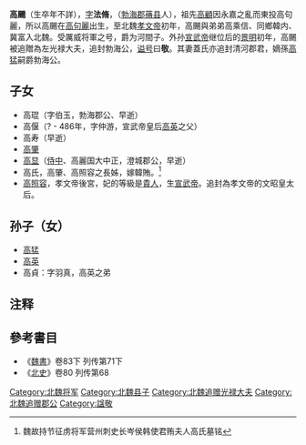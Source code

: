 '''高颺'''（生卒年不詳），[[字|字]]'''法脩'''，（[[勃海郡|勃海郡]][[蓨县|蓨县]]人），祖先[[高顧|高顧]]因永嘉之亂而東投高句麗，所以高颺在[[高句麗|高句麗]]出生，至北魏[[孝文帝|孝文帝]]初年，高颺與弟弟高乘信、同鄉韓内、冀富入北魏。受厲威将軍之号，爵为河間子。外孙[[魏宣武帝|宣武帝]]继位后的[[景明|景明]]初年，高颺被追贈為左光禄大夫，追封勃海公，[[谥号|谥号]]曰'''敬'''。其妻蓋氏亦追封清河郡君，嫡孫[[高猛|高猛]]嗣爵勃海公。

== 子女 ==
*高琨（字伯玉，勃海郡公、早逝）
*高偃（? - 486年，字仲游，宣武帝皇后[[高英|高英]]之父）
*高寿（早逝）
*[[高肇|高肇]]
*[[高显_(北魏)|高显]]（[[侍中|侍中]]、高麗国大中正，澄城郡公，早逝）
*高氏，高肇、高照容之長姊，嫁韓賄。<ref>魏故持节征虏将军营州刺史长岑侯韩使君贿夫人高氏墓铭</ref>
*[[高照容|高照容]]，孝文帝後宮，妃的等級是[[貴人|貴人]]，生[[魏宣武帝|宣武帝]]。追封為孝文帝的文昭皇太后。

== 孙子（女） ==
*[[高猛|高猛]]
*[[高英|高英]]
*高貞：字羽真，高英之弟

== 注释 ==
{{Reflist}}

== 參考書目 ==
*《[[魏書|魏書]]》卷83下 列传第71下
*《[[北史|北史]]》卷80 列传第68

[[Category:北魏将军|Category:北魏将军]]
[[Category:北魏县子|Category:北魏县子]]
[[Category:北魏追赠光禄大夫|Category:北魏追赠光禄大夫]]
[[Category:北魏追赠郡公|Category:北魏追赠郡公]]
[[Category:諡敬|Category:諡敬]]